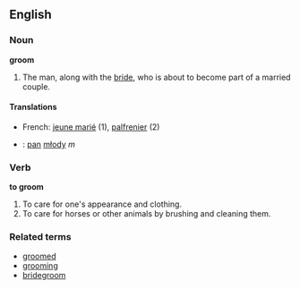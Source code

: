 == English ==

=== Noun ===
'''groom'''

#The man, along with the [[bride]], who is about to become part of a married couple.


====Translations====
*French: [[jeune marié]] (1), [[palfrenier]] (2)
*{{pl}}: [[pan]] [[młody]] ''m''

=== Verb ===
'''to groom'''

#To care for one's appearance and clothing.
#To care for horses or other animals by brushing and cleaning them.

===Related terms===
*[[groomed]]
*[[grooming]]
*[[bridegroom]]
